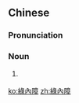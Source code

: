 {{also|绿内障|緑内障}}
==Chinese==
{{zh-forms|s=绿内障|type=12}}

===Pronunciation===
{{zh-pron
|m=lǜnèizhàng
|c=luk6 noi6 zoeng3
|cat=n
}}

===Noun===
{{zh-noun}}

# {{lb|zh|ophthalmology|diseases}} {{zh-alt-name|青光眼|[[glaucoma]]}}

[[ko:綠內障]]
[[zh:綠內障]]